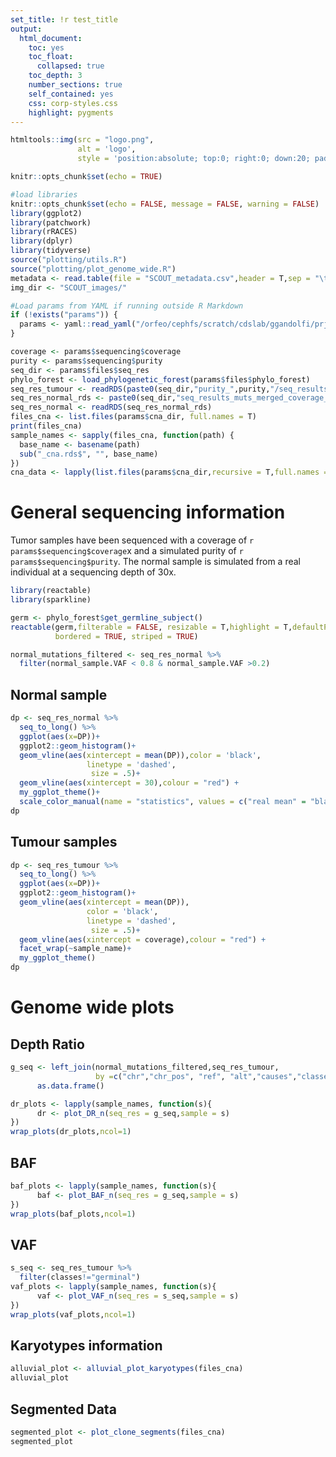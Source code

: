 ```yaml
---
set_title: !r test_title
output: 
  html_document:
    toc: yes
    toc_float:
      collapsed: true
    toc_depth: 3
    number_sections: true
    self_contained: yes
    css: corp-styles.css
    highlight: pygments
---
```


```r
htmltools::img(src = "logo.png",
               alt = 'logo',
               style = 'position:absolute; top:0; right:0; down:20; padding:5px; width:100px; height:auto;')
```

```r
knitr::opts_chunk$set(echo = TRUE)
```

<!-- Libraries  -->

```r

#load libraries
knitr::opts_chunk$set(echo = FALSE, message = FALSE, warning = FALSE)
library(ggplot2)
library(patchwork)
library(rRACES)
library(dplyr)
library(tidyverse)
source("plotting/utils.R")
source("plotting/plot_genome_wide.R")
metadata <- read.table(file = "SCOUT_metadata.csv",header = T,sep = "\t")
img_dir <- "SCOUT_images/"
```

```r
#Load params from YAML if running outside R Markdown
if (!exists("params")) {
  params <- yaml::read_yaml("/orfeo/cephfs/scratch/cdslab/ggandolfi/prj_races/REPO_UPDATED/rRACES-examples/SCOUT/SPN01/params.yml")
}
```

<!-- Load the data -->

```r
coverage <- params$sequencing$coverage
purity <- params$sequencing$purity
seq_dir <- params$files$seq_res
phylo_forest <- load_phylogenetic_forest(params$files$phylo_forest)
seq_res_tumour <- readRDS(paste0(seq_dir,"purity_",purity,"/seq_results_muts_merged_coverage_",coverage,"x.rds"))
seq_res_normal_rds <- paste0(seq_dir,"seq_results_muts_merged_coverage_30x.rds")
seq_res_normal <- readRDS(seq_res_normal_rds)
files_cna <- list.files(params$cna_dir, full.names = T)
print(files_cna)
sample_names <- sapply(files_cna, function(path) {
  base_name <- basename(path)
  sub("_cna.rds$", "", base_name)
})
cna_data <- lapply(list.files(params$cna_dir,recursive = T,full.names = T),readRDS)
```


# General sequencing information

Tumor samples have been sequenced with a coverage of `r params$sequencing$coverage`x and a simulated purity of `r params$sequencing$purity`. The normal sample is simulated from a real individual at a sequencing depth of 30x.

```r
library(reactable)
library(sparkline)

germ <- phylo_forest$get_germline_subject()
reactable(germ,filterable = FALSE, resizable = T,highlight = T,defaultPageSize = 5,
          bordered = TRUE, striped = TRUE)
```

```r
normal_mutations_filtered <- seq_res_normal %>%
  filter(normal_sample.VAF < 0.8 & normal_sample.VAF >0.2)
```

## Normal sample
```r
dp <- seq_res_normal %>%
  seq_to_long() %>%
  ggplot(aes(x=DP))+
  ggplot2::geom_histogram()+
  geom_vline(aes(xintercept = mean(DP)),color = 'black',
                 linetype = 'dashed',
                  size = .5)+
  geom_vline(aes(xintercept = 30),colour = "red") +
  my_ggplot_theme()+
  scale_color_manual(name = "statistics", values = c("real mean" = "black", "expected mean" = "red"))
dp
```

## Tumour samples

```r
dp <- seq_res_tumour %>%
  seq_to_long() %>%
  ggplot(aes(x=DP))+
  ggplot2::geom_histogram()+
  geom_vline(aes(xintercept = mean(DP)),
                 color = 'black',
                 linetype = 'dashed',
                  size = .5)+
  geom_vline(aes(xintercept = coverage),colour = "red") +
  facet_wrap(~sample_name)+
  my_ggplot_theme()
dp
```

# Genome wide plots

## Depth Ratio

```r
g_seq <- left_join(normal_mutations_filtered,seq_res_tumour,
                   by =c("chr","chr_pos", "ref", "alt","causes","classes")) %>%
      as.data.frame()

dr_plots <- lapply(sample_names, function(s){
      dr <- plot_DR_n(seq_res = g_seq,sample = s)
})
wrap_plots(dr_plots,ncol=1)
```

## BAF

```r

baf_plots <- lapply(sample_names, function(s){
      baf <- plot_BAF_n(seq_res = g_seq,sample = s)
})
wrap_plots(baf_plots,ncol=1)
```

## VAF

```r
s_seq <- seq_res_tumour %>%
  filter(classes!="germinal")
vaf_plots <- lapply(sample_names, function(s){
      vaf <- plot_VAF_n(seq_res = s_seq,sample = s)
})
wrap_plots(vaf_plots,ncol=1)
```


## Karyotypes information

```r
alluvial_plot <- alluvial_plot_karyotypes(files_cna)
alluvial_plot
```

## Segmented Data

```r
segmented_plot <- plot_clone_segments(files_cna)
segmented_plot
```
